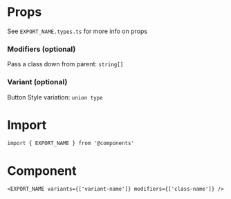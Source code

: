 
<Meta title='TITLE_NAME' />

# Props

See `EXPORT_NAME.types.ts` for more info on props

### Modifiers (optional)

Pass a class down from parent: `string[]`

### Variant (optional)

Button Style variation: `union type`

# Import

```
import { EXPORT_NAME } from '@components'
```

# Component

```
<EXPORT_NAME variants={['variant-name']} modifiers={['class-name']} />
```

